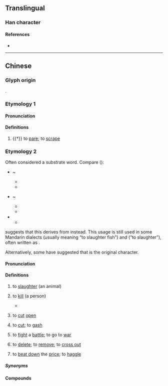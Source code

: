 {{character info/new}}
==Translingual==

===Han character===
{{Han char|rn=18|rad=刀|as=05|sn=7|four=|canj=IRLN|ids=⿰台刂}}

====References====
* {{Han ref|kx=0138.100|dkj=01922|dj=0311.110|hdz=10332.030|uh=5223|ud=21027}}

----

==Chinese==

===Glyph origin===
{{Han etym}}
{{Han compound|台|刀|alt2=刂|ls=psc|c1=p|c2=s|t2=knife|no_och1=y}}.

===Etymology 1===
{{zh-forms|alt=𠛀}}

====Pronunciation====
{{zh-pron
|m=zhōng
|c=zung1
|mn=chiong
|cat=v
}}

====Definitions====
{{zh-hanzi}}

# {{†}} to [[pare]]; to [[scrape]]

===Etymology 2===
{{zh-forms|alt=殺,刏,宰,𠷂,夷,治,汰}}

Often considered a substrate word. Compare ({{zh-ref|Deng, 1994}}):
* {{cog|hmx-pro|*təjH||to kill}} ~ {{cog|hmx-pro|*dəjH||to die}}
** {{cog|mww|tua||to kill}}
** {{cog|mww|tuag||to die}}
* {{cog|map-pro|*pa-aCay||to kill}} ~ {{cog|map-pro|*ma-aCay||to die}}
** {{cog|ami|patay||to die; death}}
** {{cog|ceb|patay||dead; to kill}}
* {{cog|tai-pro|*p.taːjᴬ||to die}}
** {{cog|th|ตาย||to die}}

{{zh-ref|Norman (1979)}} suggests that this derives from {{ltc-l|治|to regulate; to clean (fish)|id=1}} instead. This usage is still used in some Mandarin dialects (usually meaning “to slaughter fish”) and {{cog|hak||chhṳ̀|sc=Latn}} (“to slaughter”), often written as {{zh-l|*㓾}}.

Alternatively, some have suggested that {{ltc-l|夷|to be level; to pacify; to kill}} is the original character.

====Pronunciation====
{{zh-pron
|md=tài
|mn=thâi
|mn-t=tai5
|cat=v
}}

====Definitions====
{{zh-hanzi}}

# {{lb|zh|Min}} to [[slaughter]] (an animal)
#: {{zh-x|刣 豬|to '''slaughter''' a pig|MN}}
# {{lb|zh|Min Dong|Min Nan|Puxian Min}} to [[kill]] (a person)
#* {{zh-x|^人 傷 我，我 刣 伊|for I have '''slain''' a man to my wounding|MN|ref={{lang|zh|巴克禮譯本}} (Barclay Amoy Romanized Bible), {{lang|zh|創世記}} (Genesis) 4:23}}
# {{lb|zh|Min Dong|Min Nan}} to [[cut]] [[open]]
#: {{zh-x|刣 西瓜|to '''cut''' a watermelon|MN}}
# {{lb|zh|Hokkien}} to [[cut]]; to [[gash]]
# {{lb|zh|Hokkien}} to [[fight]] a [[battle]]; to go to [[war]]
# {{lb|zh|Hokkien}} to [[delete]]; to [[remove]]; to [[cross out]]
# {{lb|zh|Taiwan Min Nan}} to [[beat down]] the [[price]]; to [[haggle]]

=====Synonyms=====
{{zh-dial|殺}}
{{zh-dial|宰}}

====Compounds====
{{zh-der|刣死|刣頭|刣儂放火|刣雞教猴|相刣|了錢生理無人做，刣頭生理有人做|好好鱟刣甲屎那流|忍氣求財，激氣相刣|搖人無才，搖豬無刣|膨風水雞刣無肉|刣價}}